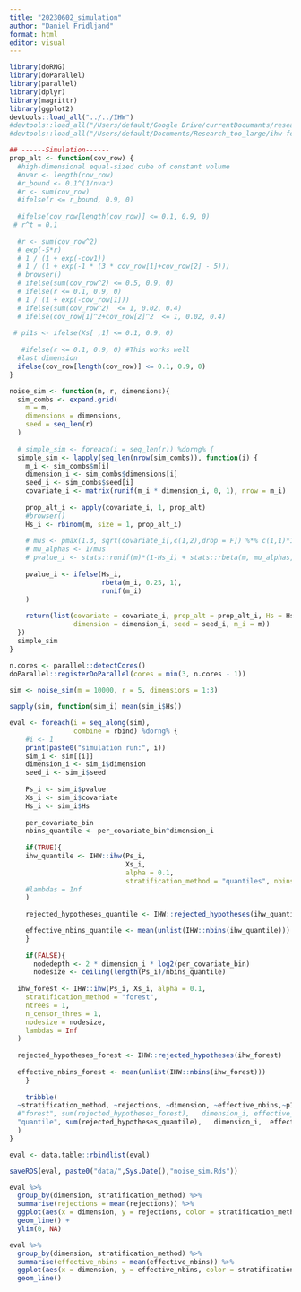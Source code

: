 ```yaml
---
title: "20230602_simulation"
author: "Daniel Fridljand"
format: html
editor: visual
---
```


```r
library(doRNG)
library(doParallel)
library(parallel)
library(dplyr)
library(magrittr)
library(ggplot2)
devtools::load_all("../../IHW")
#devtools::load_all("/Users/default/Google Drive/currentDocumants/research/2022_IHW-Forest/Code/IHW")
#devtools::load_all("/Users/default/Documents/Research_too_large/ihw-forest-paper/IHWForestPaper")
```

```r
## ------Simulation------
prop_alt <- function(cov_row) {
  #high-dimensional equal-sized cube of constant volume
  #nvar <- length(cov_row)
  #r_bound <- 0.1^(1/nvar)
  #r <- sum(cov_row)
  #ifelse(r <= r_bound, 0.9, 0)
  
  #ifelse(cov_row[length(cov_row)] <= 0.1, 0.9, 0)
 # r^t = 0.1
  
  #r <- sum(cov_row^2)
  # exp(-5*r)
  # 1 / (1 + exp(-cov1))
  # 1 / (1 + exp(-1 * (3 * cov_row[1]+cov_row[2] - 5)))
  # browser()
  # ifelse(sum(cov_row^2) <= 0.5, 0.9, 0)
  # ifelse(r <= 0.1, 0.9, 0)
  # 1 / (1 + exp(-cov_row[1]))
  # ifelse(sum(cov_row^2)  <= 1, 0.02, 0.4)
  # ifelse(cov_row[1]^2+cov_row[2]^2  <= 1, 0.02, 0.4)
  
 # pi1s <- ifelse(Xs[ ,1] <= 0.1, 0.9, 0)
  
   #ifelse(r <= 0.1, 0.9, 0) #This works well
  #last dimension
  ifelse(cov_row[length(cov_row)] <= 0.1, 0.9, 0)
}

noise_sim <- function(m, r, dimensions){
  sim_combs <- expand.grid(
    m = m,
    dimensions = dimensions,
    seed = seq_len(r)
  )
  
  # simple_sim <- foreach(i = seq_len(r)) %dorng% {
  simple_sim <- lapply(seq_len(nrow(sim_combs)), function(i) {
    m_i <- sim_combs$m[i]
    dimension_i <- sim_combs$dimensions[i]
    seed_i <- sim_combs$seed[i]
    covariate_i <- matrix(runif(m_i * dimension_i, 0, 1), nrow = m_i)
    
    prop_alt_i <- apply(covariate_i, 1, prop_alt)
    #browser()
    Hs_i <- rbinom(m, size = 1, prop_alt_i)
    
    # mus <- pmax(1.3, sqrt(covariate_i[,c(1,2),drop = F]) %*% c(1,1)*1.5)
    # mu_alphas <- 1/mus
    # pvalue_i <- stats::runif(m)*(1-Hs_i) + stats::rbeta(m, mu_alphas, 1)*Hs_i
    
    pvalue_i <- ifelse(Hs_i,
                       rbeta(m_i, 0.25, 1),
                       runif(m_i)
    )
    
    return(list(covariate = covariate_i, prop_alt = prop_alt_i, Hs = Hs_i, pvalue = pvalue_i, 
                dimension = dimension_i, seed = seed_i, m_i = m))
  })
  simple_sim
}
```

```r
n.cores <- parallel::detectCores()
doParallel::registerDoParallel(cores = min(3, n.cores - 1))
  
sim <- noise_sim(m = 10000, r = 5, dimensions = 1:3)
```

```r
sapply(sim, function(sim_i) mean(sim_i$Hs))

```

```r
eval <- foreach(i = seq_along(sim),
                combine = rbind) %dorng% {
    #i <- 1
    print(paste0("simulation run:", i))
    sim_i <- sim[[i]]
    dimension_i <- sim_i$dimension
    seed_i <- sim_i$seed
    
    Ps_i <- sim_i$pvalue
    Xs_i <- sim_i$covariate
    Hs_i <- sim_i$Hs
    
    per_covariate_bin
    nbins_quantile <- per_covariate_bin^dimension_i
    
    if(TRUE){
    ihw_quantile <- IHW::ihw(Ps_i, 
                             Xs_i, 
                             alpha = 0.1, 
                             stratification_method = "quantiles", nbins = nbins_quantile#,
    #lambdas = Inf
    )
  
    rejected_hypotheses_quantile <- IHW::rejected_hypotheses(ihw_quantile)

    effective_nbins_quantile <- mean(unlist(IHW::nbins(ihw_quantile)))
    }
  
    if(FALSE){
      nodedepth <- 2 * dimension_i * log2(per_covariate_bin)
      nodesize <- ceiling(length(Ps_i)/nbins_quantile)
  
  ihw_forest <- IHW::ihw(Ps_i, Xs_i, alpha = 0.1,
    stratification_method = "forest",
    ntrees = 1, 
    n_censor_thres = 1, 
    nodesize = nodesize,
    lambdas = Inf
  )
    
  rejected_hypotheses_forest <- IHW::rejected_hypotheses(ihw_forest)
  
  effective_nbins_forest <- mean(unlist(IHW::nbins(ihw_forest)))
    }      
    
    tribble(
  ~stratification_method, ~rejections, ~dimension, ~effective_nbins,~p1,
  #"forest", sum(rejected_hypotheses_forest),   dimension_i, effective_nbins_forest, mean(Hs_i)#,
  "quantile", sum(rejected_hypotheses_quantile),   dimension_i,  effective_nbins_quantile, mean(Hs_i)
  )
}
```

```r
eval <- data.table::rbindlist(eval)

saveRDS(eval, paste0("data/",Sys.Date(),"noise_sim.Rds"))
```

```r
eval %>%
  group_by(dimension, stratification_method) %>%
  summarise(rejections = mean(rejections)) %>%
  ggplot(aes(x = dimension, y = rejections, color = stratification_method)) +
  geom_line() +
  ylim(0, NA)
```

```r
eval %>%
  group_by(dimension, stratification_method) %>%
  summarise(effective_nbins = mean(effective_nbins)) %>%
  ggplot(aes(x = dimension, y = effective_nbins, color = stratification_method)) +
  geom_line() 
```
